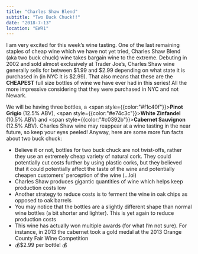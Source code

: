 ```yaml
---
title: "Charles Shaw Blend"
subtitle: "Two Buck Chuck!!"
date: "2018-7-13"
location: "EWR1"
---
```


I am very excited for this week’s wine tasting. One of the last remaining staples of cheap wine which we have not yet tried, Charles Shaw Blend (aka two buck chuck) wine takes bargain wine to the extreme. Debuting in 2002 and sold almost exclusively at Trader Joe’s, Charles Shaw wine generally sells for between $1.99 and $2.99 depending on what state it is purchased in (in NYC it is $2.99). That also means that these are the **CHEAPEST** full size bottles of wine we have ever had in this series! All the more impressive considering that they were purchased in NYC and not Newark.

We will be having three bottles, a <span style={{color:"#f1c40f"}}>**Pinot Grigio**</span> (12.5% ABV), <span style={{color:"#e74c3c"}}>**White Zinfandel**</span> (10.5% ABV) and <span style={{color:"#c0392b"}}>**Cabernet Sauvignon**</span> (12.5% ABV). Charles Shaw wine may reappear at a wine tasting in the near future, so keep your eyes peeled! Anyway, here are some more fun facts about two buck chuck:

* Believe it or not, bottles for two buck chuck are not twist-offs, rather they use an extremely cheap variety of natural cork. They could potentially cut costs further by using plastic corks, but they believed that it could potentially affect the taste of the wine and potentially cheapen customers’ perception of the wine (…lol)
* Charles Shaw produces gigantic quantities of wine which helps keep production costs low
* Another strategy to reduce costs is to ferment the wine in oak chips as opposed to oak barrels
* You may notice that the bottles are a slightly different shape than normal wine bottles (a bit shorter and lighter). This is yet again to reduce production costs
* This wine has actually won multiple awards (for what I’m not sure). For instance, in 2013 the cabernet took a gold medal at the 2013 Orange County Fair Wine Competition
* 💰$2.99 per bottle! 💰
